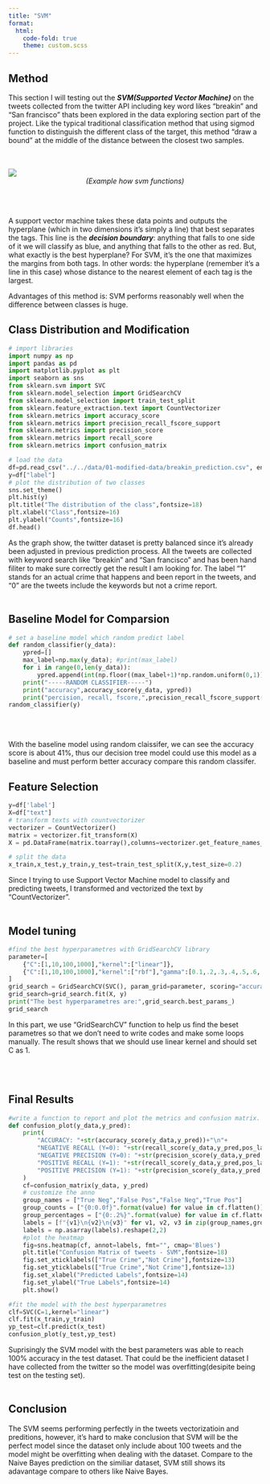 ```yaml
---
title: "SVM"
format:
  html:
    code-fold: true
    theme: custom.scss
---
```


## Method
This section I will testing out the ***SVM(Supported Vector Machine)*** on the tweets collected from the twitter API including key word likes "breakin" and "San francisco" thats been explored in the data exploring section part of the project. Like the typical traditional classification method that using sigmod function to distinguish the different class of the target, this method "draw a bound" at the middle of the distance between the closest two samples.

<br></br>
![](svm.png)
<center>*(Example how svm functions)*</center>
<br></br>

A support vector machine takes these data points and outputs the hyperplane (which in two dimensions it’s simply a line) that best separates the tags. This line is the ***decision boundary***: anything that falls to one side of it we will classify as blue, and anything that falls to the other as red. But, what exactly is the best hyperplane? For SVM, it’s the one that maximizes the margins from both tags. In other words: the hyperplane (remember it's a line in this case) whose distance to the nearest element of each tag is the largest.

Advantages of this method is: SVM performs reasonably well when the difference between classes is huge.

## Class Distribution and Modification

```python
# import libraries
import numpy as np
import pandas as pd
import matplotlib.pyplot as plt
import seaborn as sns
from sklearn.svm import SVC
from sklearn.model_selection import GridSearchCV
from sklearn.model_selection import train_test_split
from sklearn.feature_extraction.text import CountVectorizer
from sklearn.metrics import accuracy_score
from sklearn.metrics import precision_recall_fscore_support
from sklearn.metrics import precision_score
from sklearn.metrics import recall_score
from sklearn.metrics import confusion_matrix

# load the data 
df=pd.read_csv("../../data/01-modified-data/breakin_prediction.csv", encoding = "ISO-8859-1")
y=df["label"]
# plot the distribution of two classes
sns.set_theme()
plt.hist(y)
plt.title("The distribution of the class",fontsize=18)
plt.xlabel("Class",fontsize=16)
plt.ylabel("Counts",fontsize=16)
df.head()
```

As the graph show, the twitter dataset is pretty balanced since it's already been adjusted in previous prediction process. All the tweets are collected with keyword search like "breakin" and "San francisco" and has been hand filiter to make sure correctly get the result I am looking for. The label "1" stands for an actual crime that happens and been report in the tweets, and "0" are the tweets include the keywords but not a crime report. 
<br></br>

## Baseline Model for Comparsion
```python
# set a baseline model which random predict label
def random_classifier(y_data):
    ypred=[]
    max_label=np.max(y_data); #print(max_label)
    for i in range(0,len(y_data)):
        ypred.append(int(np.floor((max_label+1)*np.random.uniform(0,1))))
    print("-----RANDOM CLASSIFIER-----")
    print("accuracy",accuracy_score(y_data, ypred))
    print("percision, recall, fscore,",precision_recall_fscore_support(y_data,ypred))
random_classifier(y)
```
<br></br>

With the baseline model using random claissifer, we can see the accuracy score is about 41%, thus our decision tree model could use this model as a baseline and must perform better accuracy compare this random classifer.

## Feature Selection
```python

y=df['label']
X=df["text"]
# transform texts with countvectorizer
vectorizer = CountVectorizer()
matrix = vectorizer.fit_transform(X)
X = pd.DataFrame(matrix.toarray(),columns=vectorizer.get_feature_names_out())

# split the data
x_train,x_test,y_train,y_test=train_test_split(X,y,test_size=0.2)
```

Since I trying to use Support Vector Machine model to classify and predicting tweets, I transformed and vectorized the text by "CountVectorizer".
<br></br>

## Model tuning
```python
#find the best hyperparametres with GridSearchCV library
parameter=[
    {"C":[1,10,100,1000],"kernel":["linear"]},
    {"C":[1,10,100,1000],"kernel":["rbf"],"gamma":[0.1,.2,.3,.4,.5,.6,.7,.8,.9]}
]
grid_search = GridSearchCV(SVC(), param_grid=parameter, scoring="accuracy",cv=10)
grid_search=grid_search.fit(X, y)
print("The best hyperparametres are:",grid_search.best_params_)
grid_search
```
In this part, we use "GridSearchCV" function to help us find the beset parametres so that we don't need to write codes and make some loops manually. The result shows that we should use linear kernel and should set C as 1.

<br></br>

## Final Results
```python
#write a function to report and plot the metrics and confusion matrix.
def confusion_plot(y_data,y_pred):
    print(
        "ACCURACY: "+str(accuracy_score(y_data,y_pred))+"\n"+
        "NEGATIVE RECALL (Y=0): "+str(recall_score(y_data,y_pred,pos_label=0))+"\n"+
        "NEGATIVE PRECISION (Y=0): "+str(precision_score(y_data,y_pred,pos_label=0))+"\n"+
        "POSITIVE RECALL (Y=1): "+str(recall_score(y_data,y_pred,pos_label=1))+"\n"+
        "POSITIVE PRECISION (Y=1): "+str(precision_score(y_data,y_pred,pos_label=1))+"\n"
    )
    cf=confusion_matrix(y_data, y_pred)
    # customize the anno
    group_names = ["True Neg","False Pos","False Neg","True Pos"]
    group_counts = ["{0:0.0f}".format(value) for value in cf.flatten()]
    group_percentages = ["{0:.2%}".format(value) for value in cf.flatten()/np.sum(cf)]
    labels = [f"{v1}\n{v2}\n{v3}" for v1, v2, v3 in zip(group_names,group_counts,group_percentages)]
    labels = np.asarray(labels).reshape(2,2)
    #plot the heatmap
    fig=sns.heatmap(cf, annot=labels, fmt="", cmap='Blues')
    plt.title("Confusion Matrix of tweets - SVM",fontsize=18)
    fig.set_xticklabels(["True Crime","Not Crime"],fontsize=13)
    fig.set_yticklabels(["True Crime","Not Crime"],fontsize=13)
    fig.set_xlabel("Predicted Labels",fontsize=14)
    fig.set_ylabel("True Labels",fontsize=14)
    plt.show()

#fit the model with the best hyperparametres
clf=SVC(C=1,kernel="linear")
clf.fit(x_train,y_train)
yp_test=clf.predict(x_test)
confusion_plot(y_test,yp_test)
```

Suprisingly the SVM model with the best parameters was able to reach 100% accuracy in the test dataset. That could be the inefficient dataset I have collected from the twitter so the model was overfitting(desipite being test on the testing set). 
<br></br>

## Conclusion

The SVM seems performing perfectly in the tweets vectorizatioin and preditions, however, it's hard to make conclusion that SVM will be the perfect model since the dataset only include about 100 tweets and the model might be overfitting when dealing with the dataset. Compare to the Naive Bayes prediction on the similiar dataset, SVM still shows its adavantage compare to others like Naive Bayes. 
